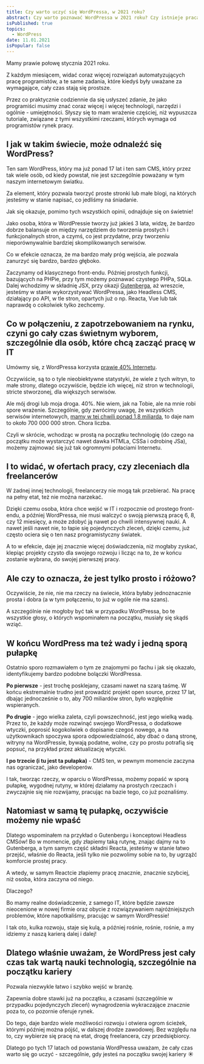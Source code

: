 ```yaml
---
title: Czy warto uczyć się WordPressa, w 2021 roku?
abstract: Czy warto poznawać WordPressa w 2021 roku? Czy istnieje praca dla WordPress Developerów? Na te i inne pytania odpowiadam w artykule ✨
isPublished: true
topics:
  - WordPress
date: 11.01.2021
isPopular: false
---
```


Mamy prawie połowę stycznia 2021 roku.

Z każdym miesiącem, widać coraz więcej rozwiązań automatyzujących pracę programistów, a te same zadania, które kiedyś były uważane za wymagające, cały czas stają się prostsze.

Przez co praktycznie codziennie da się usłyszeć zdanie, że jako programiści musimy znać coraz więcej i więcej technologii, narzędzi i ogólnie - umiejętności. Słyszy się to mam wrażenie częściej, niż wypuszcza tutoriale, związane z tymi wszystkimi rzeczami, których wymaga od programistów rynek pracy.


<VideoInterlude id="iTVs_u6iYtg" title="Czy warto uczyć się WordPressa, w 2021 roku?" />

## I jak w takim świecie, może odnaleźć się WordPress?

Ten sam WordPress, który ma już ponad 17 lat i ten sam CMS, który przez tak wiele osób, od kiedy powstał, nie jest szczególnie poważany w tym naszym internetowym światku.

Za element, który pozwala tworzyć proste stronki lub małe blogi, na których jesteśmy w stanie napisać, co jedliśmy na śniadanie.

Jak się okazuje, pomimo tych wszystkich opinii, odnajduje się on świetnie!

Jako osoba, która w WordPressie tworzy już jakieś 3 lata, widzę, że bardzo dobrze balansuje on między narzędziem do tworzenia prostych i funkcjonalnych stron, a czymś, co jest przydatne, przy tworzeniu nieporównywalnie bardziej skomplikowanych serwisów.

Co w efekcie oznacza, że ma bardzo mały próg wejścia, ale pozwala zanurzyć się bardzo, bardzo głęboko.

Zaczynamy od klasycznego front-endu. Później prostych funkcji, bazujących na PHPie, przy tym możemy poznawać czystego PHPa, SQLa. Dalej wchodzimy w składnię JSX, przy okazji [Gutenberga](./wlasne-bloki-w-wordpress-gutenberg/), aż wreszcie, jesteśmy w stanie wykorzystywać WordPressa, jako Headless CMS, działający po API, w tle stron, opartych już o np. Reacta, Vue lub tak naprawdę o cokolwiek tylko zechcemy.

## Co w połączeniu, z zapotrzebowaniem na rynku, czyni go cały czas świetnym wyborem, szczególnie dla osób, które chcą zacząć pracę w IT

Umówmy się, z WordPressa korzysta [prawie 40% Internetu](https://w3techs.com/technologies/overview/content_management).

Oczywiście, są to o tyle nieobiektywne statystyki, że wiele z tych witryn, to małe strony, dlatego oczywiście, będzie ich więcej, niż stron w technologii, stricte stworzonej, dla większych serwisów.

Ale mój drogi lub moja droga. 40%. Nie wiem, jak na Tobie, ale na mnie robi spore wrażenie. Szczególnie, gdy zwrócimy uwagę, że wszystkich serwisów internetowych, [mamy w tej chwili ponad 1,8 miliarda](https://www.internetlivestats.com/total-number-of-websites/), to daje nam to około 700 000 000 stron. Chora liczba.

Czyli w skrócie, wchodząc w prostą na początku technologię (do czego na początku może wystarczyć nawet dawka HTMLa, CSSa i odrobinę JSa), możemy zajmować się już tak ogromnymi połaciami Internetu.

## I to widać, w ofertach pracy, czy zleceniach dla freelancerów

W żadnej innej technologii, freelancerzy nie mogą tak przebierać. Na pracę na pełny etat, też nie można narzekać.

Dzięki czemu osoba, która chce wejść w IT i rozpocznie od prostego front-endu, a później WordPressa, nie musi walczyć o swoją pierwszą pracę 6, 8, czy 12 miesięcy, a może zdobyć ją nawet po chwili intensywnej nauki. A nawet jeśli nawet nie, to łapie się pojedynczych zleceń, dzięki czemu, już często ociera się o ten nasz programistyczny światek.

A to w efekcie, daje jej znacznie więcej doświadczenia, niż mogłaby zyskać, klepiąc projekty czysto dla swojego rozwoju i licząc na to, że w końcu zostanie wybrana, do swojej pierwszej pracy.

## Ale czy to oznacza, że jest tylko prosto i różowo?

Oczywiście, że nie, nie ma rzeczy na świecie, która byłaby jednoznacznie prosta i dobra (a w tym połączeniu, to już w ogóle nie ma szans).

A szczególnie nie mogłoby być tak w przypadku WordPressa, bo te wszystkie głosy, o których wspominałem na początku, musiały się skądś wziąć.

## W końcu WordPress ma też wady i jedną sporą pułapkę

Ostatnio sporo rozmawiałem o tym ze znajomymi po fachu i jak się okazało, identyfikujemy bardzo podobne bolączki WordPressa.

**Po pierwsze** - jest trochę posklejany, czasami nawet na szarą taśmę. W końcu ekstremalnie trudno jest prowadzić projekt open source, przez 17 lat, dbając jednocześnie o to, aby 700 miliardów stron, było względnie wspieranych.

**Po drugie** - jego wielka zaleta, czyli powszechność, jest jego wielką wadą. Przez to, że każdy może rozwinąć swojego WordPressa, o dodatkowe wtyczki, poprosić kogokolwiek o dopisanie czegoś nowego, a na użytkownikach spoczywa spora odpowiedzialność, aby dbać o daną stronę, witryny na WordPressie, bywają podatne, wolne, czy po prostu potrafią się popsuć, na przykład przez aktualizację wtyczki.

**I po trzecie (i tu jest ta pułapka)** - CMS ten, w pewnym momencie zaczyna nas ograniczać, jako developerów.

I tak, tworząc rzeczy, w oparciu o WordPressa, możemy popaść w sporą pułapkę, wygodnej rutyny, w której działamy na prostych rzeczach i zwyczajnie się nie rozwijamy, pracując na bazie tego, co już poznaliśmy.

## Natomiast w samą tę pułapkę, oczywiście możemy nie wpaść

Dlatego wspominałem na przykład o Gutenbergu i konceptowi Headless CMSów! Bo w momencie, gdy złapiemy taką rutynę, znając dajmy na to Gutenberga, a tym samym część składni Reacta, jesteśmy w stanie łatwo przejść, właśnie do Reacta, jeśli tylko nie pozwolimy sobie na to, by ugrząźć komforcie prostej pracy.

A wtedy, w samym Reactcie złapiemy pracę znacznie, znacznie szybciej, niż osoba, która zaczyna od niego.

Dlaczego?

Bo mamy realne doświadczenie, z samego IT, które będzie zawsze nieocenione w nowej firmie oraz obycie z rozwiązywaniem najróżniejszych problemów, które napotkaliśmy, pracując w samym WordPressie!

I tak oto, kulka rozwoju, staje się kulą, a później rośnie, rośnie, rośnie, a my idziemy z naszą karierą dalej i dalej!

## Dlatego właśnie uważam, że WordPress jest cały czas tak wartą nauki technologią, szczególnie na początku kariery

Pozwala niezwykle łatwo i szybko wejść w branżę.

Zapewnia dobre stawki już na początku, a czasami (szczególnie w przypadku pojedynczych zleceń) wynagrodzenia wykraczające znacznie poza to, co pozornie oferuje rynek.

Do tego, daje bardzo wiele możliwości rozwoju i otwiera ogrom ścieżek, którymi później można pójść, w dalszej drodze zawodowej. Bez względu na to, czy wybierze się pracę na etat, drogę freelancera, czy przedsiębiorcy.

Dlatego po tych 17 latach od powstania WordPressa uważam, że cały czas warto się go uczyć - szczególnie, gdy jesteś na początku swojej kariery ☀️
